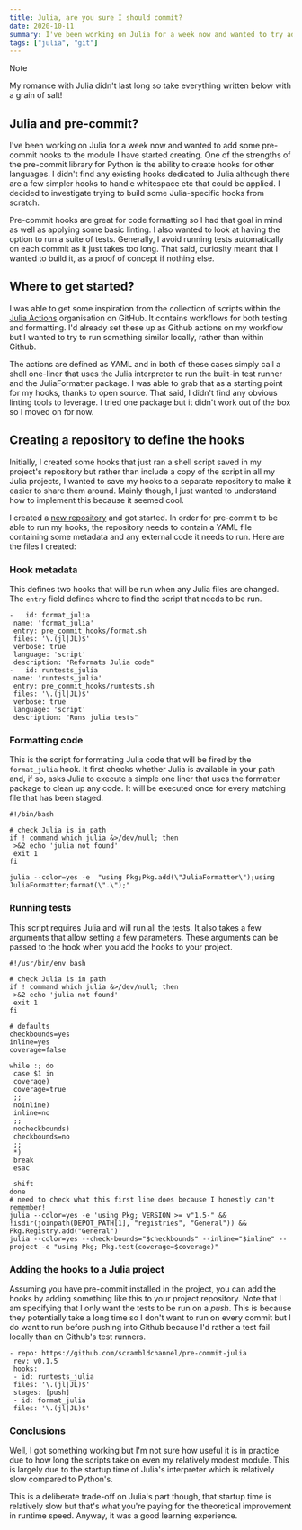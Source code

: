 ```yaml
---
title: Julia, are you sure I should commit?
date: 2020-10-11
summary: I've been working on Julia for a week now and wanted to try add some pre-commit hooks to the module I have started creating. One of the strengths of the pre-commit library for Python is the ability to create hooks for other languages. I didn't find much out there for Julia though so I tried to build one from scratch.
tags: ["julia", "git"]
---
```


> [!NOTE]
> My romance with Julia didn't last long so take everything written below with a grain of salt!

## Julia and pre-commit?

I've been working on Julia for a week now and wanted to add some pre-commit hooks to the module I have started creating. One of the strengths of the pre-commit library for Python is the ability to create hooks for other languages. I didn't find any existing hooks dedicated to Julia although there are a few simpler hooks to handle whitespace etc that could be applied. I decided to investigate trying to build some Julia-specific hooks from scratch.

Pre-commit hooks are great for code formatting so I had that goal in mind as well as applying some basic linting. I also wanted to look at having the option to run a suite of tests. Generally, I avoid running tests automatically on each commit as it just takes too long. That said, curiosity meant that I wanted to build it, as a proof of concept if nothing else.

## Where to get started?

I was able to get some inspiration from the collection of scripts within the [Julia Actions](https://github.com/julia-actions) organisation on GitHub. It contains workflows for both testing and formatting. I'd already set these up as Github actions on my workflow but I wanted to try to run something similar locally, rather than within Github.

The actions are defined as YAML and in both of these cases simply call a shell one-liner that uses the Julia interpreter to run the built-in test runner and the JuliaFormatter package. I was able to grab that as a starting point for my hooks, thanks to open source. That said, I didn't find any obvious linting tools to leverage. I tried one package but it didn't work out of the box so I moved on for now.

## Creating a repository to define the hooks

Initially, I created some hooks that just ran a shell script saved in my project's repository but rather than include a copy of the script in all my Julia projects, I wanted to save my hooks to a separate repository to make it easier to share them around. Mainly though, I just wanted to understand how to implement this because it seemed cool.

I created a [new repository](https://github.com/scrambldchannel/pre-commit-julia) and got started. In order for pre-commit to be able to run my hooks, the repository needs to contain a YAML file containing some metadata and any external code it needs to run. Here are the files I created:

### Hook metadata

This defines two hooks that will be run when any Julia files are changed. The `entry` field defines where to find the script that needs to be run.

```yaml{codeTitle: ".pre-commit-hooks.yaml"}
-   id: format_julia
 name: 'format_julia'
 entry: pre_commit_hooks/format.sh
 files: '\.(jl|JL)$'
 verbose: true
 language: 'script'
 description: "Reformats Julia code"
-   id: runtests_julia
 name: 'runtests_julia'
 entry: pre_commit_hooks/runtests.sh
 files: '\.(jl|JL)$'
 verbose: true
 language: 'script'
 description: "Runs julia tests"
```

### Formatting code

This is the script for formatting Julia code that will be fired by the `format_julia` hook. It first checks whether Julia is available in your path and, if so, asks Julia to execute a simple one liner that uses the formatter package to clean up any code. It will be executed once for every matching file that has been staged.

```bash{codeTitle: "pre_commit_hooks/format.sh"}
#!/bin/bash

# check Julia is in path
if ! command which julia &>/dev/null; then
 >&2 echo 'julia not found'
 exit 1
fi

julia --color=yes -e  "using Pkg;Pkg.add(\"JuliaFormatter\");using JuliaFormatter;format(\".\");"
```

### Running tests

This script requires Julia and will run all the tests. It also takes a few arguments that allow setting a few parameters. These arguments can be passed to the hook when you add the hooks to your project.

```bash{codeTitle: "pre_commit_hooks/runtest.sh"}
#!/usr/bin/env bash

# check Julia is in path
if ! command which julia &>/dev/null; then
 >&2 echo 'julia not found'
 exit 1
fi

# defaults
checkbounds=yes
inline=yes
coverage=false

while :; do
 case $1 in
 coverage)
 coverage=true
 ;;
 noinline)
 inline=no
 ;;
 nocheckbounds)
 checkbounds=no
 ;;
 *)
 break
 esac

 shift
done
# need to check what this first line does because I honestly can't remember!
julia --color=yes -e 'using Pkg; VERSION >= v"1.5-" && !isdir(joinpath(DEPOT_PATH[1], "registries", "General")) && Pkg.Registry.add("General")'
julia --color=yes --check-bounds="$checkbounds" --inline="$inline" --project -e "using Pkg; Pkg.test(coverage=$coverage)"
```

### Adding the hooks to a Julia project

Assuming you have pre-commit installed in the project, you can add the hooks by adding something like this to your project repository. Note that I am specifying that I only want the tests to be run on a _push_. This is because they potentially take a long time so I don't want to run on every commit but I do want to run before pushing into Github because I'd rather a test fail locally than on Github's test runners.

```yaml{codeTitle: ".pre-commit-config.yaml"}
- repo: https://github.com/scrambldchannel/pre-commit-julia
 rev: v0.1.5
 hooks:
 - id: runtests_julia
 files: '\.(jl|JL)$'
 stages: [push]
 - id: format_julia
 files: '\.(jl|JL)$'
```

### Conclusions

Well, I got something working but I'm not sure how useful it is in practice due to how long the scripts take on even my relatively modest module. This is largely due to the startup time of Julia's interpreter which is relatively slow compared to Python's.

This is a deliberate trade-off on Julia's part though, that startup time is relatively slow but that's what you're paying for the theoretical improvement in runtime speed. Anyway, it was a good learning experience.
